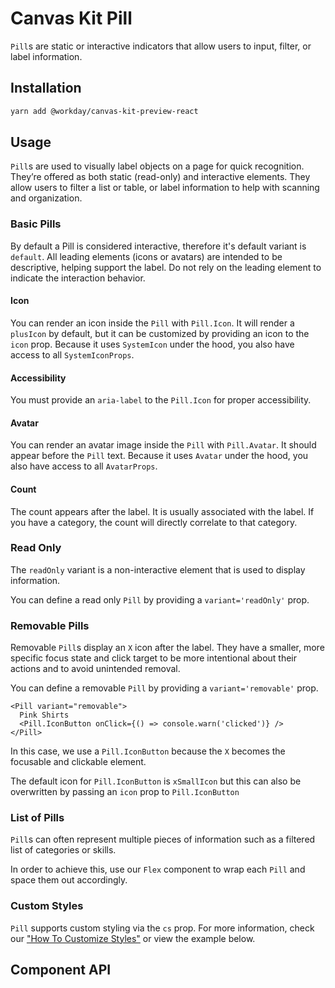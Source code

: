

# Canvas Kit Pill

`Pill`s are static or interactive indicators that allow users to input, filter, or label
information.

## Installation

```sh
yarn add @workday/canvas-kit-preview-react
```

## Usage

`Pill`s are used to visually label objects on a page for quick recognition. They’re offered as both
static (read-only) and interactive elements. They allow users to filter a list or table, or label
information to help with scanning and organization.

### Basic Pills

By default a Pill is considered interactive, therefore it's default variant is `default`. All
leading elements (icons or avatars) are intended to be descriptive, helping support the label. Do
not rely on the leading element to indicate the interaction behavior.

#### Icon

You can render an icon inside the `Pill` with `Pill.Icon`. It will render a `plusIcon` by default,
but it can be customized by providing an icon to the `icon` prop. Because it uses `SystemIcon` under
the hood, you also have access to all `SystemIconProps`.

#### Accessibility

You must provide an `aria-label` to the `Pill.Icon` for proper accessibility.

<ExampleCodeBlock code={Basic} />

#### Avatar

You can render an avatar image inside the `Pill` with `Pill.Avatar`. It should appear before the
`Pill` text. Because it uses `Avatar` under the hood, you also have access to all `AvatarProps`.

<ExampleCodeBlock code={WithAvatar} />

#### Count

The count appears after the label. It is usually associated with the label. If you have a category,
the count will directly correlate to that category.

<ExampleCodeBlock code={WithCount} />

### Read Only

The `readOnly` variant is a non-interactive element that is used to display information.

You can define a read only `Pill` by providing a `variant='readOnly'` prop.

<ExampleCodeBlock code={WithReadOnly} />

### Removable Pills

Removable `Pill`s display an `X` icon after the label. They have a smaller, more specific focus
state and click target to be more intentional about their actions and to avoid unintended removal.

You can define a removable `Pill` by providing a `variant='removable'` prop.

```tsx
<Pill variant="removable">
  Pink Shirts
  <Pill.IconButton onClick={() => console.warn('clicked')} />
</Pill>
```

In this case, we use a `Pill.IconButton` because the `X` becomes the focusable and clickable
element.

The default icon for `Pill.IconButton` is `xSmallIcon` but this can also be overwritten by passing
an `icon` prop to `Pill.IconButton`

<ExampleCodeBlock code={WithRemovable} />

### List of Pills

`Pill`s can often represent multiple pieces of information such as a filtered list of categories or
skills.

In order to achieve this, use our `Flex` component to wrap each `Pill` and space them out
accordingly.

<ExampleCodeBlock code={WithList} />

### Custom Styles

`Pill` supports custom styling via the `cs` prop. For more information, check our
["How To Customize Styles"](https://workday.github.io/canvas-kit/?path=/docs/styling-how-to-customize-styles--docs)
or view the example below.

<ExampleCodeBlock code={CustomStyles} />

## Component API

<SymbolDoc name="Pill" fileName="/preview-react/" />
